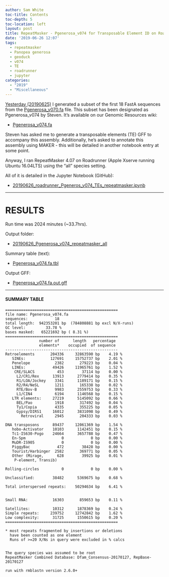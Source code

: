 ```yaml
---
author: Sam White
toc-title: Contents
toc-depth: 5
toc-location: left
layout: post
title: RepeatMasker - Pgenerosa_v074 for Transposable Element ID on Roadrunner
date: '2019-06-26 12:07'
tags:
  - repeatmasker
  - Panopea generosa
  - geoduck
  - v074
  - TE
  - roadrunner
  - jupyter
categories:
  - "2019"
  - "Miscellaneous"
---
```

[Yesterday (20190625)](https://robertslab.github.io/sams-notebook/posts/2019/2019-06-25-Data-Wrangling---FastA-Subsetting-of-Pgenerosa_v070.fa-Using-samtools-faidx/) I generated a subset of the first 18 FastA sequences from the [Pgenerosa_v070.fa](http://owl.fish.washington.edu/halfshell/genomic-databank/Pgenerosa_v070.fa) file. This subset has been designated as Pgenerosa_v074 by Steven. It's available on our Genomic Resources wiki:

- [Pgenerosa_v074.fa](http://owl.fish.washington.edu/halfshell/genomic-databank/Pgenerosa_v074.fa)

Steven has asked me to generate a transposable elements (TE) GFF to accompany this assembly. Additionally, he's asked to annotate this assembly using MAKER - this will be detailed in another notebook entry at some point.

Anyway, I ran RepeatMasker 4.07 on Roadrunner (Apple Xserve running Ubuntu 16.04LTS) using the "all" species setting.

All of it is detailed in the Jupyter Notebook (GitHub):

- [20190626_roadrunner_Pgeneros_v074_TEs_repeatmasker.ipynb](https://github.com/RobertsLab/code/blob/master/notebooks/sam/20190626_roadrunner_Pgeneros_v074_TEs_repeatmasker.ipynb)

---

# RESULTS

Run time was 2024 minutes (~33.7hrs).

Output folder:

- [20190626_Pgenerosa_v074_repeatmasker_all](https://gannet.fish.washington.edu/Atumefaciens/20190626_Pgenerosa_v074_repeatmasker_all/)

Summary table (text):

- [Pgenerosa_v074.fa.tbl](https://gannet.fish.washington.edu/Atumefaciens/20190626_Pgenerosa_v074_repeatmasker_all/Pgenerosa_v074.fa.tbl)

Output GFF:

- [Pgenerosa_v074.fa.out.gff](https://gannet.fish.washington.edu/Atumefaciens/20190626_Pgenerosa_v074_repeatmasker_all/Pgenerosa_v074.fa.out.gff)

---

#### SUMMARY TABLE

```shell
==================================================
file name: Pgenerosa_v074.fa        
sequences:            18
total length:  942353201 bp  (784808881 bp excl N/X-runs)
GC level:         33.78 %
bases masked:   65221692 bp ( 8.31 %)
==================================================
               number of      length   percentage
               elements*    occupied  of sequence
--------------------------------------------------
Retroelements       204336     32863590 bp    4.19 %
   SINEs:           127691     15752737 bp    2.01 %
   Penelope           2382       279223 bp    0.04 %
   LINEs:            49426     11965761 bp    1.52 %
    CRE/SLACS          453        37114 bp    0.00 %
     L2/CR1/Rex      13913      2779414 bp    0.35 %
     R1/LOA/Jockey    3341      1189171 bp    0.15 %
     R2/R4/NeSL       1211       165338 bp    0.02 %
     RTE/Bov-B        9983      2559753 bp    0.33 %
     L1/CIN4          6194      1146568 bp    0.15 %
   LTR elements:     27219      5145092 bp    0.66 %
     BEL/Pao          1918       317492 bp    0.04 %
     Ty1/Copia        4335       355225 bp    0.05 %
     Gypsy/DIRS1     16012      3831098 bp    0.49 %
       Retroviral     2945       204333 bp    0.03 %

DNA transposons      89437     12061369 bp    1.54 %
   hobo-Activator    10103      1142451 bp    0.15 %
   Tc1-IS630-Pogo    24664      3657788 bp    0.47 %
   En-Spm                0            0 bp    0.00 %
   MuDR-IS905            0            0 bp    0.00 %
   PiggyBac            472        38428 bp    0.00 %
   Tourist/Harbinger  2582       369771 bp    0.05 %
   Other (Mirage,      628        39925 bp    0.01 %
    P-element, Transib)

Rolling-circles          0            0 bp    0.00 %

Unclassified:        38482      5369675 bp    0.68 %

Total interspersed repeats:    50294634 bp    6.41 %


Small RNA:           16303       859653 bp    0.11 %

Satellites:          10312      1878369 bp    0.24 %
Simple repeats:     239752     12742842 bp    1.62 %
Low complexity:      31725      1550615 bp    0.20 %
==================================================

* most repeats fragmented by insertions or deletions
  have been counted as one element
  Runs of >=20 X/Ns in query were excluded in % calcs


The query species was assumed to be root          
RepeatMasker Combined Database: Dfam_Consensus-20170127, RepBase-20170127

run with rmblastn version 2.6.0+
```

